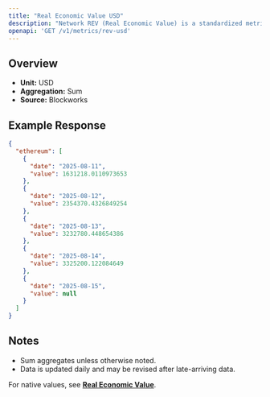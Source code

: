 ```yaml
---
title: "Real Economic Value USD"
description: "Network REV (Real Economic Value) is a standardized metric that tracks blockchain value accrual generated by user activity. REV consists of both in-protocol transaction fees and out-of-protocol tips that users pay for transaction execution, so it measures the monetary demand to transact onchain."
openapi: 'GET /v1/metrics/rev-usd'
---
```


## Overview

- **Unit:** USD
- **Aggregation:** Sum
- **Source:** Blockworks

## Example Response

```json
{
  "ethereum": [
    {
      "date": "2025-08-11",
      "value": 1631218.0110973653
    },
    {
      "date": "2025-08-12",
      "value": 2354370.4326849254
    },
    {
      "date": "2025-08-13",
      "value": 3232780.448654386
    },
    {
      "date": "2025-08-14",
      "value": 3325200.122084649
    },
    {
      "date": "2025-08-15",
      "value": null
    }
  ]
}
```

## Notes
- Sum aggregates unless otherwise noted.
- Data is updated daily and may be revised after late-arriving data.


<Note>For native values, see **[Real Economic Value](./rev)**.</Note>